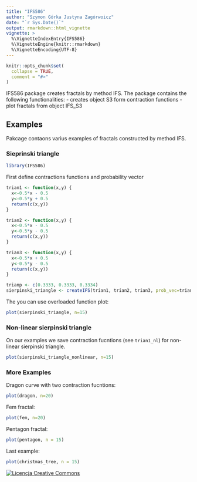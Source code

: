 ```yaml
---
title: "IFS586"
author: "Szymon Górka Justyna Zagórwoicz"
date: "`r Sys.Date()`"
output: rmarkdown::html_vignette
vignette: >
  %\VignetteIndexEntry{IFS586}
  %\VignetteEngine{knitr::rmarkdown}
  %\VignetteEncoding{UTF-8}
---
```


```r
knitr::opts_chunk$set(
  collapse = TRUE,
  comment = "#>"
) 
```

IFS586 package creates fractals by method IFS. The package contains the following functionalities: 
- creates object S3 form contraction functions
- plot fractals from object IFS_S3

## Examples

Pakcage contaons varius examples of fractals constructed by method IFS. 
 
### Sieprinski triangle
```r
library(IFS586)
```
First define contractions functions and probability vector
```r


trian1 <- function(x,y) {
  x<-0.5*x - 0.5
  y<-0.5*y + 0.5
  return(c(x,y))
}

trian2 <- function(x,y) {
  x<-0.5*x - 0.5
  y<-0.5*y - 0.5
  return(c(x,y))
}

trian3 <- function(x,y) {
  x<-0.5*x + 0.5
  y<-0.5*y - 0.5
  return(c(x,y))
}

trianp <- c(0.3333, 0.3333, 0.3334)
sierpinski_triangle <- createIFS(trian1, trian2, trian3, prob_vec=trianp)
```
The you can use overloaded function plot:
```r
plot(sierpinski_triangle, n=15)

```

### Non-linear sierpinski triangle
On our examples we save contraction fucntions (see `trian1_nl`) for non-linear sierpinski triangle. 

```r
plot(sierpinski_triangle_nonlinear, n=15)
```

### More Examples

Dragon curve with two contraction fucntions:
```r
plot(dragon, n=20)

```


Fem fractal:
```r
plot(fem, n=20)

```

Pentagon fractal:
```r
plot(pentagon, n = 15)
```


Last example:
```r
plot(christmas_tree, n = 15)
```



<a rel="license" href="http://creativecommons.org/licenses/by/4.0/"><img alt="Licencja Creative Commons" style="border-width:0" src="https://i.creativecommons.org/l/by/4.0/88x31.png" /></a>
